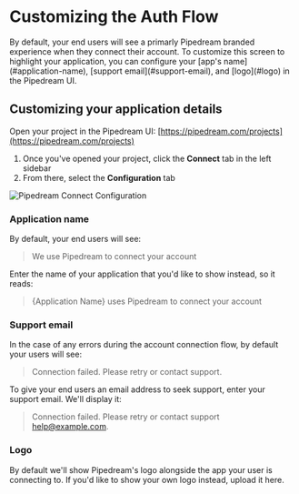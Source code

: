 
# Customizing the Auth Flow

<ArcadeEmbed
    src="https://demo.arcade.software/b3aw8YEPFavVpOrXRvca?embed"
    title="Pipedream Connect Auth Flow">
</ArcadeEmbed>

<Callout type="info">
By default, your end users will see a primarly Pipedream branded experience when they connect their account. To customize this screen to highlight your application, you can configure your [app's name](#application-name), [support email](#support-email), and [logo](#logo) in the Pipedream UI.
</Callout>

## Customizing your application details

Open your project in the Pipedream UI: [https://pipedream.com/projects](https://pipedream.com/projects)

1. Once you've opened your project, click the **Connect** tab in the left sidebar
2. From there, select the **Configuration** tab

![Pipedream Connect Configuration](https://res.cloudinary.com/pipedreamin/image/upload/v1731045468/connect-app-config_th9fqo.png)

### Application name
By default, your end users will see:
>We use Pipedream to connect your account

Enter the name of your application that you'd like to show instead, so it reads:
>\{Application Name\} uses Pipedream to connect your account

### Support email
In the case of any errors during the account connection flow, by default your users will see:
>Connection failed. Please retry or contact support.

To give your end users an email address to seek support, enter your support email. We'll display it:
>Connection failed. Please retry or contact support [help@example.com](mailto:help@example.com).

### Logo
By default we'll show Pipedream's logo alongside the app your user is connecting to. If you'd like to show your own logo instead, upload it here.